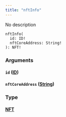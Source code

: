 ```yaml
---
title: "nftInfo"
---
```


No description

```
nftInfo(
  id: ID!
  nftCoreAddress: String!
): NFT!

```

### Arguments[](#arguments "Direct link to heading")

#### `id` ([ID](/developer/graphql-api/references/scalars/id))[](#id-id "Direct link to heading")

#### `nftCoreAddress` ([String](/developer/graphql-api/references/scalars/string))[](#nftcoreaddress-string "Direct link to heading")

### Type[](#type "Direct link to heading")

#### [NFT](/developer/graphql-api/references/objects/nft)[](#nft "Direct link to heading")